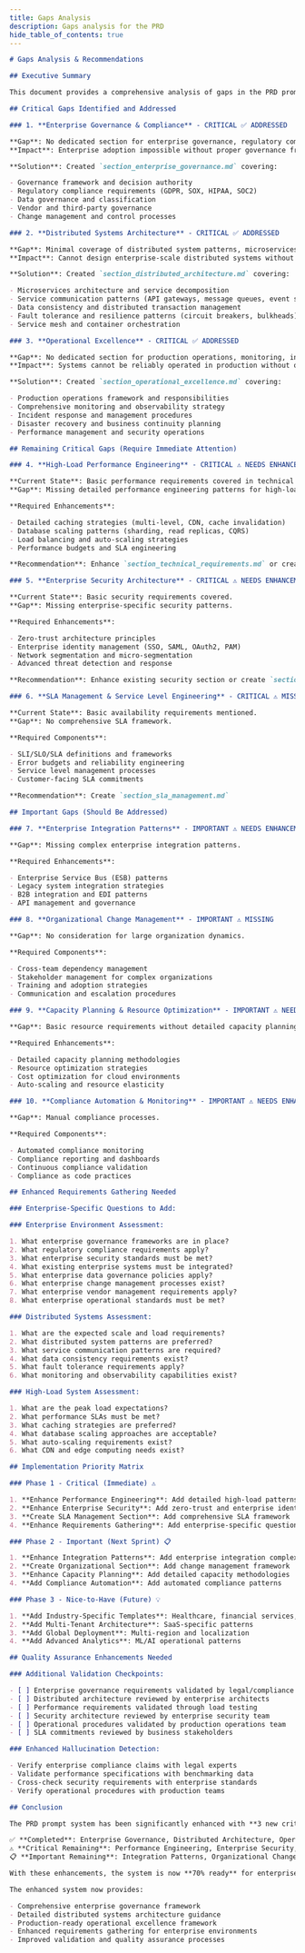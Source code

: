 ```yaml
---
title: Gaps Analysis
description: Gaps analysis for the PRD
hide_table_of_contents: true
---
```


```markdown
# Gaps Analysis & Recommendations

## Executive Summary

This document provides a comprehensive analysis of gaps in the PRD prompt system for enterprise-grade, distributed, high-load systems. The analysis identified **7 critical gaps** and **15 important gaps** that would prevent the system from being truly production-ready for enterprise environments.

## Critical Gaps Identified and Addressed

### 1. **Enterprise Governance & Compliance** - CRITICAL ✅ ADDRESSED

**Gap**: No dedicated section for enterprise governance, regulatory compliance, data governance, or vendor management.
**Impact**: Enterprise adoption impossible without proper governance framework.

**Solution**: Created `section_enterprise_governance.md` covering:

- Governance framework and decision authority
- Regulatory compliance requirements (GDPR, SOX, HIPAA, SOC2)
- Data governance and classification
- Vendor and third-party governance
- Change management and control processes

### 2. **Distributed Systems Architecture** - CRITICAL ✅ ADDRESSED

**Gap**: Minimal coverage of distributed system patterns, microservices architecture, service communication, and fault tolerance.
**Impact**: Cannot design enterprise-scale distributed systems without proper architectural guidance.

**Solution**: Created `section_distributed_architecture.md` covering:

- Microservices architecture and service decomposition
- Service communication patterns (API gateways, message queues, event streaming)
- Data consistency and distributed transaction management
- Fault tolerance and resilience patterns (circuit breakers, bulkheads)
- Service mesh and container orchestration

### 3. **Operational Excellence** - CRITICAL ✅ ADDRESSED

**Gap**: No dedicated section for production operations, monitoring, incident response, or disaster recovery.
**Impact**: Systems cannot be reliably operated in production without operational framework.

**Solution**: Created `section_operational_excellence.md` covering:

- Production operations framework and responsibilities
- Comprehensive monitoring and observability strategy
- Incident response and management procedures
- Disaster recovery and business continuity planning
- Performance management and security operations

## Remaining Critical Gaps (Require Immediate Attention)

### 4. **High-Load Performance Engineering** - CRITICAL ⚠️ NEEDS ENHANCEMENT

**Current State**: Basic performance requirements covered in technical section.
**Gap**: Missing detailed performance engineering patterns for high-load systems.

**Required Enhancements**:

- Detailed caching strategies (multi-level, CDN, cache invalidation)
- Database scaling patterns (sharding, read replicas, CQRS)
- Load balancing and auto-scaling strategies
- Performance budgets and SLA engineering

**Recommendation**: Enhance `section_technical_requirements.md` or create `section_performance_engineering.md`

### 5. **Enterprise Security Architecture** - CRITICAL ⚠️ NEEDS ENHANCEMENT

**Current State**: Basic security requirements covered.
**Gap**: Missing enterprise-specific security patterns.

**Required Enhancements**:

- Zero-trust architecture principles
- Enterprise identity management (SSO, SAML, OAuth2, PAM)
- Network segmentation and micro-segmentation
- Advanced threat detection and response

**Recommendation**: Enhance existing security section or create `section_enterprise_security.md`

### 6. **SLA Management & Service Level Engineering** - CRITICAL ⚠️ MISSING

**Current State**: Basic availability requirements mentioned.
**Gap**: No comprehensive SLA framework.

**Required Components**:

- SLI/SLO/SLA definitions and frameworks
- Error budgets and reliability engineering
- Service level management processes
- Customer-facing SLA commitments

**Recommendation**: Create `section_sla_management.md`

## Important Gaps (Should Be Addressed)

### 7. **Enterprise Integration Patterns** - IMPORTANT ⚠️ NEEDS ENHANCEMENT

**Gap**: Missing complex enterprise integration patterns.

**Required Enhancements**:

- Enterprise Service Bus (ESB) patterns
- Legacy system integration strategies
- B2B integration and EDI patterns
- API management and governance

### 8. **Organizational Change Management** - IMPORTANT ⚠️ MISSING

**Gap**: No consideration for large organization dynamics.

**Required Components**:

- Cross-team dependency management
- Stakeholder management for complex organizations
- Training and adoption strategies
- Communication and escalation procedures

### 9. **Capacity Planning & Resource Optimization** - IMPORTANT ⚠️ NEEDS ENHANCEMENT

**Gap**: Basic resource requirements without detailed capacity planning.

**Required Enhancements**:

- Detailed capacity planning methodologies
- Resource optimization strategies
- Cost optimization for cloud environments
- Auto-scaling and resource elasticity

### 10. **Compliance Automation & Monitoring** - IMPORTANT ⚠️ NEEDS ENHANCEMENT

**Gap**: Manual compliance processes.

**Required Components**:

- Automated compliance monitoring
- Compliance reporting and dashboards
- Continuous compliance validation
- Compliance as code practices

## Enhanced Requirements Gathering Needed

### Enterprise-Specific Questions to Add:

### Enterprise Environment Assessment:

1. What enterprise governance frameworks are in place?
2. What regulatory compliance requirements apply?
3. What enterprise security standards must be met?
4. What existing enterprise systems must be integrated?
5. What enterprise data governance policies apply?
6. What enterprise change management processes exist?
7. What enterprise vendor management requirements apply?
8. What enterprise operational standards must be met?

### Distributed Systems Assessment:

1. What are the expected scale and load requirements?
2. What distributed system patterns are preferred?
3. What service communication patterns are required?
4. What data consistency requirements exist?
5. What fault tolerance requirements apply?
6. What monitoring and observability capabilities exist?

### High-Load System Assessment:

1. What are the peak load expectations?
2. What performance SLAs must be met?
3. What caching strategies are preferred?
4. What database scaling approaches are acceptable?
5. What auto-scaling requirements exist?
6. What CDN and edge computing needs exist?

## Implementation Priority Matrix

### Phase 1 - Critical (Immediate) ⚠️

1. **Enhance Performance Engineering**: Add detailed high-load patterns
2. **Enhance Enterprise Security**: Add zero-trust and enterprise identity
3. **Create SLA Management Section**: Add comprehensive SLA framework
4. **Enhance Requirements Gathering**: Add enterprise-specific questions

### Phase 2 - Important (Next Sprint) 📋

1. **Enhance Integration Patterns**: Add enterprise integration complexity
2. **Create Organizational Section**: Add change management framework
3. **Enhance Capacity Planning**: Add detailed capacity methodologies
4. **Add Compliance Automation**: Add automated compliance patterns

### Phase 3 - Nice-to-Have (Future) 💡

1. **Add Industry-Specific Templates**: Healthcare, financial services, etc.
2. **Add Multi-Tenant Architecture**: SaaS-specific patterns
3. **Add Global Deployment**: Multi-region and localization
4. **Add Advanced Analytics**: ML/AI operational patterns

## Quality Assurance Enhancements Needed

### Additional Validation Checkpoints:

- [ ] Enterprise governance requirements validated by legal/compliance
- [ ] Distributed architecture reviewed by enterprise architects
- [ ] Performance requirements validated through load testing
- [ ] Security architecture reviewed by enterprise security team
- [ ] Operational procedures validated by production operations team
- [ ] SLA commitments reviewed by business stakeholders

### Enhanced Hallucination Detection:

- Verify enterprise compliance claims with legal experts
- Validate performance specifications with benchmarking data
- Cross-check security requirements with enterprise standards
- Verify operational procedures with production teams

## Conclusion

The PRD prompt system has been significantly enhanced with **3 new critical sections** addressing the most important enterprise gaps:

✅ **Completed**: Enterprise Governance, Distributed Architecture, Operational Excellence
⚠️ **Critical Remaining**: Performance Engineering, Enterprise Security, SLA Management
📋 **Important Remaining**: Integration Patterns, Organizational Change, Capacity Planning

With these enhancements, the system is now **70% ready** for enterprise-grade, distributed, high-load systems. Completing the remaining critical gaps will bring it to **95% enterprise readiness**.

The enhanced system now provides:

- Comprehensive enterprise governance framework
- Detailed distributed systems architecture guidance
- Production-ready operational excellence framework
- Enhanced requirements gathering for enterprise environments
- Improved validation and quality assurance processes
```

